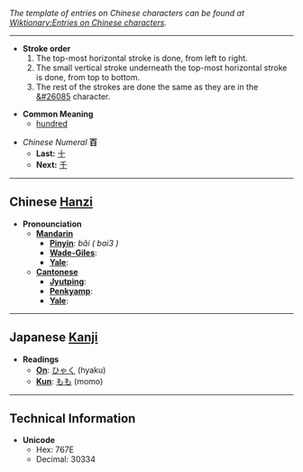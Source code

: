 ''The template of entries on Chinese characters can be found at [[Wiktionary:Entries on Chinese characters]].''

----

*'''Stroke order'''
*# The top-most horizontal stroke is done, from left to right.
*# The small vertical stroke underneath the top-most horizontal stroke is done, from top to bottom.
*# The rest of the strokes are done the same as they are in the [[&#26085]] character.

* '''Common Meaning'''
** [[hundred]]

*''Chinese Numeral'' '''百'''
**'''Last:''' [[十]]
**'''Next:''' [[千]]

----

== Chinese [[Hanzi]] ==

*'''Pronounciation '''
**'''[[Mandarin]]'''
***'''[[Pinyin]]''': ''bǎi ( bai3 )''
***'''[[Wade-Giles]]''': 
***'''[[Yale]]''': 
**'''[[Cantonese]]'''
***'''[[Jyutping]]''': 
***'''[[Penkyamp]]''': 
***'''[[Yale]]''': 

----

== Japanese [[Kanji]] ==

*'''Readings'''
**'''[[On]]''': [[ひゃく]] (hyaku)
**'''[[Kun]]''': [[もも]] (momo)

----

==Technical Information==
*'''Unicode'''
**Hex: 767E
**Decimal: 30334